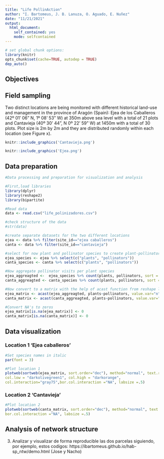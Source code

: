 ```yaml
---
title: "Life PollinAction"
author: "I. Bartomeus, J. B. Lanuza, O. Aguado, E. Nuñez"
date: "11/21/2021"
output:
  html_document:
    self_contained: yes
    mode: selfcontained
---
```


```r
# set global chunk options: 
library(knitr)
opts_chunk$set(cache=TRUE, autodep = TRUE)
dep_auto()
```

## Objectives

## Field sampling

Two distinct locations are being monitored with different historical land-use and management in the province of Aragón (Spain): Ejea de los Caballeros (42º 01' 06" N, 1º 08' 53" W) at 350m above sea level with a total of 21 plots and Cantavieja (40º 30' 44", N 0º 22' 59" W) at 1450m with a total of 30 plots. Plot size is 2m by 2m and they are distributed randomly within each location (see Figure x). 


```r

knitr::include_graphics('Cantavieja.png')

knitr::include_graphics('Ejea.png')


```


## Data preparation

```r

#Data processing and preparation for visualization and analysis

#First,load libraries
library(dplyr)
library(reshape2)
library(bipartite)

#Read data
data <- read.csv("life_polinizadores.csv")

#check structure of the data
#str(data)

#create separate datasets for the two different locations
ejea <- data %>% filter(site_id=="ejea caballeros")
canta <- data %>% filter(site_id=="cantavieja")

#select for now plant and pollinator species to create plant-pollinator networks from transects
ejea_species <- ejea %>% select(c("plants", "pollinators"))
canta_species <- canta %>% select(c("plants", "pollinators"))

#Now aggregate pollinator visits per plant species
ejea_aggreagted <-  ejea_species %>% count(plants, pollinators, sort = TRUE)
canta_aggreagted <- canta_species %>% count(plants, pollinators, sort = TRUE)

#Now convert to a matrix with the help of acast function from reshape library
ejea_matrix <- acast(ejea_aggreagted, plants~pollinators, value.var="n")
canta_matrix <- acast(canta_aggreagted, plants~pollinators, value.var="n")

#Convert NA's to zeros
ejea_matrix[is.na(ejea_matrix)] <- 0
canta_matrix[is.na(canta_matrix)] <- 0
```

## Data visualization

### Location 1 'Ejea caballeros'

```r

#Set species names in italic
par(font = 3)

#Plot location 1
plotweb(sortweb(ejea_matrix, sort.order="dec"), method="normal", text.rot=90, 
col.low = "darkolivegreen1", col.high = "darkorange",
col.interaction="gray75",bor.col.interaction ="NA", labsize =.5)

```


### Location 2 'Cantavieja'

```r
#Plot location 2
plotweb(sortweb(canta_matrix, sort.order="dec"), method="normal", text.rot=90, col.low = "darkolivegreen1", col.high = "darkorange",col.interaction="gray75",
bor.col.interaction ="NA", labsize =.5)

```


## Analysis of network structure



3) Analizar y visualizar de forma reproducible las dos parcelas siguiendo, por ejemplo, estos codigos: https://ibartomeus.github.io/hab-sp_ntw/demo.html (Jose y Nacho)



